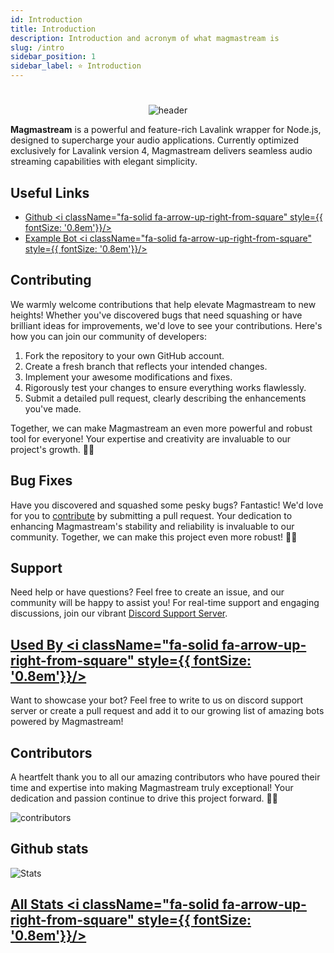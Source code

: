 ```yaml
---
id: Introduction
title: Introduction
description: Introduction and acronym of what magmastream is
slug: /intro
sidebar_position: 1
sidebar_label: ⭐ Introduction
---
```


#

<p align="center">
  <img src="https://capsule-render.vercel.app/api?type=waving&color=gradient&height=200&section=header&text=Magmastream&fontSize=80&fontAlignY=35&animation=twinkling&fontColor=gradient"  alt="header"/>
</p>

**Magmastream** is a powerful and feature-rich Lavalink wrapper for Node.js, designed to supercharge your audio applications. Currently optimized exclusively for Lavalink version 4, Magmastream delivers seamless audio streaming capabilities with elegant simplicity.

## Useful Links

- [Github <i className="fa-solid fa-arrow-up-right-from-square" style={{ fontSize: '0.8em'}}/>](https://github.com/magmastream-npm)
- [Example Bot <i className="fa-solid fa-arrow-up-right-from-square" style={{ fontSize: '0.8em'}}/>](https://github.com/Magmastream-NPM/magmastream_basics_bot)

## Contributing

We warmly welcome contributions that help elevate Magmastream to new heights! Whether you've discovered bugs that need squashing or have brilliant ideas for improvements, we'd love to see your contributions. Here's how you can join our community of developers:

1. Fork the repository to your own GitHub account.
2. Create a fresh branch that reflects your intended changes.
3. Implement your awesome modifications and fixes.
4. Rigorously test your changes to ensure everything works flawlessly.
5. Submit a detailed pull request, clearly describing the enhancements you've made.

Together, we can make Magmastream an even more powerful and robust tool for everyone! Your expertise and creativity are invaluable to our project's growth. 🚀✨

## Bug Fixes

Have you discovered and squashed some pesky bugs? Fantastic! We'd love for you to [contribute](#contributing) by submitting a pull request. Your dedication to enhancing Magmastream's stability and reliability is invaluable to our community. Together, we can make this project even more robust! 🐛✨

## Support
Need help or have questions? Feel free to create an issue, and our community will be happy to assist you!
For real-time support and engaging discussions, join our vibrant [Discord Support Server](https://discord.com/invite/HV59Z3zEjt).

## [Used By <i className="fa-solid fa-arrow-up-right-from-square" style={{ fontSize: '0.8em'}}/>](/usedby)

Want to showcase your bot? Feel free to write to us on discord support server or create a pull request and add it to our growing list of amazing bots powered by Magmastream!

## Contributors

A heartfelt thank you to all our amazing contributors who have poured their time and expertise into making Magmastream truly exceptional! Your dedication and passion continue to drive this project forward. 🚀✨

<img src="https://contributers.code-fy.tech/Magmastream-NPM?yousuck" alt="contributors"/>

## Github stats

![Stats](https://repobeats.axiom.co/api/embed/e46896cea6c7ad6648effe4d7868ffa3fef0151b.svg "Repobeats analytics image")

## [All Stats <i className="fa-solid fa-arrow-up-right-from-square" style={{ fontSize: '0.8em'}}/>](/statistics)
